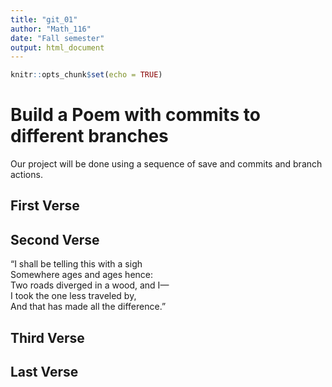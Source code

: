 ---
title: "git_01"
author: "Math_116"
date: "Fall semester"
output: html_document
---

```{r setup, include=FALSE}
knitr::opts_chunk$set(echo = TRUE)
```
# Build a Poem with commits to different branches
Our project will be done using a sequence of save and commits and branch actions.
<!-- Do not modify or change any text in "!--" bracketed areas such as this --- these are instructions to
you, if you change any of this the git program will notice it and compromise your git merging strategy !-->

## First Verse 
<!--Put the first five lines of a poem by Lewis Carrol in this section!-->

## Second Verse
<!--Put the first five lines of a poem by Robert Frost here!-->
“I shall be telling this with a sigh  
 Somewhere ages and ages hence:  
 Two roads diverged in a wood, and I—  
I took the one less traveled by,  
 And that has made all the difference.”    
   
## Third Verse
<!--Put the first two verses of The Walrus and the Carpenter here!-->

## Last Verse
<!--Put a short poem of your choice 8-20 lines,here!-->
